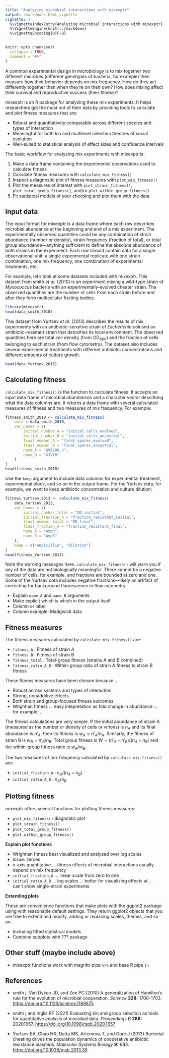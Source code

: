 ```yaml
---
title: "Analyzing microbial interactions with mixexptr"
output: rmarkdown::html_vignette
vignette: >
  %\VignetteIndexEntry{Analyzing microbial interactions with mixexptr}
  %\VignetteEngine{knitr::rmarkdown}
  %\VignetteEncoding{UTF-8}
---
```


```r
knitr::opts_chunk$set(
  collapse = TRUE,
  comment = "#>"
)
```

A common experimental design in microbiology is to mix together two different 
microbes (different genotypes of bacteria, for example) then measure how their 
behavior depends on mix frequency. 
How do they act differently together than when they're on their own? 
How does mixing affect their survival and reproductive success (their fitness)?

mixexptr is an R package for analyzing these mix experiments. 
It helps researchers get the most out of their data by providing tools to 
calculate and plot fitness measures that are: 

* Robust and quantitatively comparable across different species and types of 
  interaction
* Meaningful for both kin and multilevel selection theories of social evolution
* Well-suited to statistical analysis of effect sizes and confidence intervals


<!-- TEACH PEOPLE HOW TO USE THE PACKAGE -->

The basic workflow for analyzing mix experiments with mixexptr is: 

1. Make a data frame containing the experimental observations used to calculate 
   fitness
2. Calculate fitness measures with `calculate_mix_fitness()`
3. Inspect a diagnostic plot of fitness measures with `plot_mix_fitness()`
4. Plot the measures of interest with `plot_strain_fitness()`, 
  `plot_total_group_fitness()`, and/or `plot_within_group_fitness()`
5. Fit statistical models of your choosing and plot them with the data 


## Input data

The input format for mixexptr is a data frame where each row describes microbial abundance at the beginning and end of a mix experiment. The experimentally observed quantities could be any combination of strain abundance (number or density), strain frequency (fraction of total), or total group abundance---anything sufficient to define the absolute abundance of both strains in the experiment. Each row should contain data for a single observational unit: a single experimental replicate with one strain combination, one mix frequency, one combination of experimental treatments, etc.  

For example, let's look at some datasets included with mixexptr. This dataset from smith *et al.* (2010) is an experiment mixing a wild-type strain of *Myxococcus* bacteria with an experimentally-evolved cheater strain. The observed quantities are the number of cells from each strain before and after they form multicellular fruiting bodies. 

```r
library(mixexptr)
head(data_smith_2010)
```

This dataset from Yurtsev *et al.* (2013) describes the results of mix experiments with an antibiotic-sensitive strain of *Escherichia coli* and an antibiotic-resistant strain that detoxifies its local environment. The observed quantities here are total cell density (from OD~600~) and the fraction of cells belonging to each strain (from flow cytometry). The dataset also includes several experimental treatments with different antibiotic concentrations and different amounts of culture growth. 

```r
head(data_Yurtsev_2013)
```


## Calculating fitness

`calculate_mix_fitness()` is the function to calculate fitness. It accepts an input data frame of microbial abundances and a character vector describing what the data columns are. It returns a data frame with several calculated measures of fitness and two measures of mix frequency. For example: 

```r
fitness_smith_2010 <- calculate_mix_fitness(
	data = data_smith_2010, 
	var_names = c(
		initial_number_A = "initial_cells_evolved",
		initial_number_B = "initial_cells_ancestral",
		final_number_A = "final_spores_evolved",
		final_number_B = "final_spores_ancestral", 
		name_A = "GVB206.3", 
		name_B = "GJV10"
	)
)
head(fitness_smith_2010)
```

Use the `keep` argument to include data columns for experimental treatment, experimental block, and so on in the output frame. For the Yurtsev data, for example, we want to keep antibiotic concentration and culture dilution: 

```r
fitness_Yurtsev_2013 <- calculate_mix_fitness(
	data_Yurtsev_2013, 
	var_names = c(
		initial_number_total = "OD_initial",
		initial_fraction_A = "fraction_resistant_initial",
		final_number_total = "OD_final",
		final_fraction_A = "fraction_resistant_final",
		name_A = "AmpR",
		name_B = "AmpS"
	), 
	keep = c("ampicillin", "dilution")
)
head(fitness_Yurtsev_2013)
```

Note the warning messages here. `calculate_mix_fitness()` will warn you if any of the data are not biologically meaningful. There cannot be a negative number of cells, for example, and fractions are bounded at zero and one. Some of the Yurtsev data includes negative fractions---likely an artifact of correcting for background fluorescence in flow cytometry. 

* Explain `name_A` and `name_B` arguments
* Make explicit which is which in the output itself
* Column or label
* Column example: Madgwick data



## Fitness measures

The fitness measures calculated by `calculate_mix_fitness()` are:

* `fitness_A` : Fitness of strain A
* `fitness_B` : Fitness of strain B
* `fitness_total` : Total-group fitness (strains A and B combined)
* `fitness_ratio_A_B` : Within-group ratio of strain A fitness to strain B fitness

These fitness measures have been chosen because ...

* Robust across systems and types of interaction
* Strong, nonadditive effects
* Both strain and group-focused fitness outcomes
* Wrightian fitness ... easy intepretation as fold change in abundance ... for example, ...

The fitness calculations are very simple. If the initial abundance of strain A (measured as the number or density of cells or virions) is $n_A$ and its final abundance is $n'_A$, then its fitness is $w_A = n'_A/n_A$. Similarly, the fitness of strain B is $w_B = n'_B/n_B$. Total group fitness is $W = (n'_A + n'_B)/(n_A + n_B)$ and the within-group fitness ratio is $w_A/w_B$. 

The two measures of mix frequency calculated by `calculate_mix_fitness()` are:

* `initial_fraction_A` : $n_A / (n_A + n_B)$  
* `initial_ratio_A_B` : $n_A / n_B$ 


## Plotting fitness

mixexptr offers several functions for plotting fitness measures: 

* `plot_mix_fitness()` diagnostic plot
* `plot_strain_fitness()`
* `plot_total_group_fitness()`
* `plot_within_group_fitness()`

**Explain plot functions**

* Wrightian fitness best visualized and analyzed over log scales
* Issue: zeroes
* x-axis quantitative ... fitness effects of microbial interactions usually depend on mix frequency
* `initial_fraction_A` ... linear scale from zero to one
* `initial_ratio_A_B` ... log scales ... better for visualizing effects at ... can't show single-strain experiments

**Extending plots**

These are convenience functions that make plots with the ggplot2 package using with reasonable default settings. They return ggplot2 objects that you are free to extend and modify, adding or replacing scales, themes, and so on. 

* Including fitted statistical models
* Combine subplots with ??? package


## Other stuff (maybe include above)

* mixexptr functions work with magrittr pipe `%>%` and base R pipe `|>`


## References

* smith j, Van Dyken JD, and Zee PC (2010) A generalization of Hamilton's rule for the evolution of microbial cooperation. *Science* **328:** 1700-1703. 
[https://doi.org/10.1126/science.1189675](https://doi.org/10.1126/science.1189675)

* smith j and Inglis RF (2021) Evaluating kin and group selection as tools for 
quantitative analysis of microbial data. *Proceedings B* **288:** 20201657.
[https://doi.org/10.1098/rspb.2020.1657](https://doi.org/10.1098/rspb.2020.1657)

* Yurtsev EA, Chao HX, Datta MS, Artemova T, and Gore J (2013) Bacterial cheating drives the population dynamics of cooperative antibiotic resistance plasmids. *Molecular Systems Biology* **9:** 683. 
[https://doi.org/10.1038/msb.2013.39](https://doi.org/10.1038/msb.2013.39)
